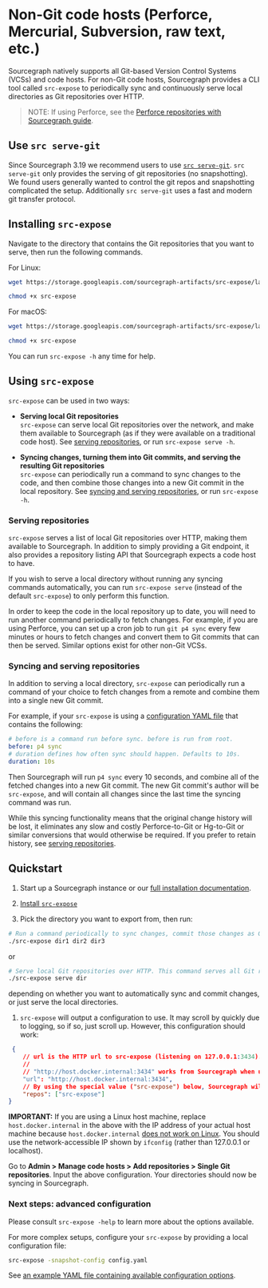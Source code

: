 # Non-Git code hosts (Perforce, Mercurial, Subversion, raw text, etc.)

Sourcegraph natively supports all Git-based Version Control Systems (VCSs) and code hosts. For non-Git code hosts, Sourcegraph provides a CLI tool called `src-expose` to periodically sync and continuously serve local directories as Git repositories over HTTP.

>NOTE: If using Perforce, see the [Perforce repositories with Sourcegraph guide](/admin/repo/perforce).

## Use `src serve-git`

Since Sourcegraph 3.19 we recommend users to use [`src serve-git`](/admin/external_service/src_serve_git). `src serve-git` only provides the serving of git repositories (no snapshotting). We found users generally wanted to control the git repos and snapshotting complicated the setup. Additionally `src serve-git` uses a fast and modern git transfer protocol.

## Installing `src-expose`

Navigate to the directory that contains the Git repositories that you want to serve, then run the following commands.

For Linux:

```bash
wget https://storage.googleapis.com/sourcegraph-artifacts/src-expose/latest/linux-amd64/src-expose

chmod +x src-expose
```

For macOS:

```bash
wget https://storage.googleapis.com/sourcegraph-artifacts/src-expose/latest/darwin-amd64/src-expose

chmod +x src-expose
```

You can run `src-expose -h` any time for help.

## Using `src-expose`

`src-expose` can be used in two ways:

- **Serving local Git repositories**<br/>
`src-expose` can serve local Git repositories over the network, and make them available to Sourcegraph (as if they were available on a traditional code host). See [serving repositories](#serving-repositories), or run `src-expose serve -h`.

- **Syncing changes, turning them into Git commits, and serving the resulting Git repositories**<br/>
`src-expose` can periodically run a command to sync changes to the code, and then combine those changes into a new Git commit in the local repository. See [syncing and serving repositories](#syncing-and-serving-repositories), or run `src-expose -h`.

### Serving repositories

`src-expose` serves a list of local Git repositories over HTTP, making them available to Sourcegraph. In addition to simply providing a Git endpoint, it also provides a repository listing API that Sourcegraph expects a code host to have.

If you wish to serve a local directory without running any syncing commands automatically, you can run `src-expose serve` (instead of the default `src-expose`) to only perform this function.

In order to keep the code in the local repository up to date, you will need to run another command periodically to fetch changes. For example, if you are using Perforce, you can set up a cron job to run `git p4 sync` every few minutes or hours to fetch changes and convert them to Git commits that can then be served. Similar options exist for other non-Git VCSs.

### Syncing and serving repositories

In addition to serving a local directory, `src-expose` can periodically run a command of your choice to fetch changes from a remote and combine them into a single new Git commit.

For example, if your `src-expose` is using a [configuration YAML file](#next-steps--advanced-configuration) that contains the following:

```yaml
# before is a command run before sync. before is run from root.
before: p4 sync
# duration defines how often sync should happen. Defaults to 10s.
duration: 10s
```

Then Sourcegraph will run `p4 sync` every 10 seconds, and combine all of the fetched changes into a new Git commit. The new Git commit's author will be `src-expose`, and will contain all changes since the last time the syncing command was run.

While this syncing functionality means that the original change history will be lost, it eliminates any slow and costly Perforce-to-Git or Hg-to-Git or similar conversions that would otherwise be required. If you prefer to retain history, see [serving repositories](#serving-repositories).

## Quickstart

1. Start up a Sourcegraph instance or our [full installation documentation](/admin/deploy/).

1. [Install `src-expose`](#installing-src-expose)

1. Pick the directory you want to export from, then run:

```bash
# Run a command periodically to sync changes, commit those changes as Git commits, and serve over HTTP.
./src-expose dir1 dir2 dir3
```

or

```bash
# Serve local Git repositories over HTTP. This command serves all Git repositories at the provided directory.
./src-expose serve dir
```

depending on whether you want to automatically sync and commit changes, or just serve the local directories.

1. `src-expose` will output a configuration to use. It may scroll by quickly due to logging, so if so, just scroll up. However, this configuration should work:

```json
 {
    // url is the HTTP url to src-expose (listening on 127.0.0.1:3434). url should be reachable by Sourcegraph.
    //
    // "http://host.docker.internal:3434" works from Sourcegraph when using Docker for Desktop.
    "url": "http://host.docker.internal:3434",
    // By using the special value ("src-expose") below, Sourcegraph will pull all of the repositories that src-expose is serving.
    "repos": ["src-expose"]
}
```

**IMPORTANT:** If you are using a Linux host machine, replace `host.docker.internal` in the above with the IP address of your actual host machine because `host.docker.internal` [does not work on Linux](https://github.com/docker/for-linux/issues/264). You should use the network-accessible IP shown by `ifconfig` (rather than 127.0.0.1 or localhost).

Go to **Admin > Manage code hosts > Add repositories > Single Git repositories**. Input the above configuration. Your directories should now be syncing in Sourcegraph.

### Next steps: advanced configuration

Please consult `src-expose -help` to learn more about the options available.

For more complex setups, configure your `src-expose` by providing a local configuration file:

```bash
src-expose -snapshot-config config.yaml
```

See [an example YAML file containing available configuration options](https://github.com/sourcegraph/sourcegraph/blob/main/dev/src-expose/examples/example.yaml).
